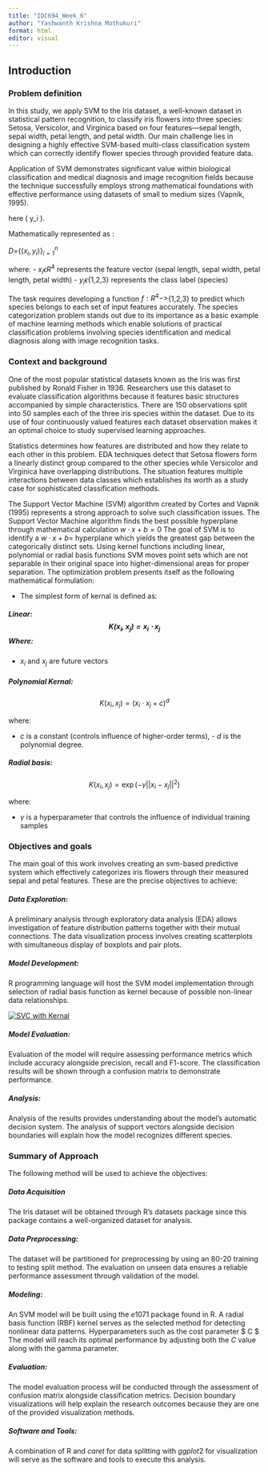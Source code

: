 ```yaml
---
title: "IDC694_Week_6"
author: "Yashwanth Krishna Mothukuri"
format: html
editor: visual
---
```


## Introduction

### Problem definition

In this study, we apply SVM to the Iris dataset, a well-known dataset in statistical pattern recognition, to classify iris flowers into three species: Setosa, Versicolor, and Virginica based on four features—sepal length, sepal width, petal length, and petal width. Our main challenge lies in designing a highly effective SVM-based multi-class classification system which can correctly identify flower species through provided feature data.

Application of SVM demonstrates significant value within biological classification and medical diagnosis and image recognition fields because the technique successfully employs strong mathematical foundations with effective performance using datasets of small to medium sizes (Vapnik, 1995).

here ( y_i \in {+1, -1} ).

Mathematically represented as :

$D=${$(x_i, y_i)$}$^n_{i=1}$

where: - $x_i \epsilon R^4$ represents the feature vector (sepal length, sepal width, petal length, petal width) - $y_i \epsilon${1,2,3} represents the class label (species)

The task requires developing a function $f : R^4 ->${1,2,3} to predict which species belongs to each set of input features accurately. The species categorization problem stands out due to its importance as a basic example of machine learning methods which enable solutions of practical classification problems involving species identification and medical diagnosis along with image recognition tasks.

### Context and background

One of the most popular statistical datasets known as the Iris was first published by Ronald Fisher in 1936. Researchers use this dataset to evaluate classification algorithms because it features basic structures accompanied by simple characteristics. There are 150 observations split into 50 samples each of the three iris species within the dataset. Due to its use of four continuously valued features each dataset observation makes it an optimal choice to study supervised learning approaches.

Statistics determines how features are distributed and how they relate to each other in this problem. EDA techniques detect that Setosa flowers form a linearly distinct group compared to the other species while Versicolor and Virginica have overlapping distributions. The situation features multiple interactions between data classes which establishes its worth as a study case for sophisticated classification methods.

The Support Vector Machine (SVM) algorithm created by Cortes and Vapnik (1995) represents a strong approach to solve such classification issues. The Support Vector Machine algorithm finds the best possible hyperplane through mathematical calculation $w⋅x+b=0$ The goal of SVM is to identify a $w⋅x+b=$ hyperplane which yields the greatest gap between the categorically distinct sets. Using kernel functions including linear, polynomial or radial basis functions SVM moves point sets which are not separable in their original space into higher-dimensional areas for proper separation. The optimization problem presents itself as the following mathematical formulation:

-   The simplest form of kernal is defined as:

##### Linear: $$
    K(x_i, x_j) = x_i \cdot x_j
    $$ Where:

-   $x_i$ and $x_j$ are future vectors

##### Polynomial Kernal:

$$
K(x_i, x_j) = (x_i \cdot x_j + c)^d
$$

where:

-   $c$ is a constant (controls influence of higher-order terms), - $d$ is the polynomial degree.

##### Radial basis:

$$
K(x_i, x_j) = \exp(-\gamma ||x_i - x_j||^2)
$$

where:

-   $\gamma$ is a hyperparameter that controls the influence of individual training samples

### Objectives and goals

The main goal of this work involves creating an svm-based predictive system which effectively categorizes iris flowers through their measured sepal and petal features. These are the precise objectives to achieve:

##### Data Exploration:

A preliminary analysis through exploratory data analysis (EDA) allows investigation of feature distribution patterns together with their mutual connections. The data visualization process involves creating scatterplots with simultaneous display of boxplots and pair plots.

##### Model Development:

R programming language will host the SVM model implementation through selection of radial basis function as kernel because of possible non-linear data relationships.

[![SVC with Kernal](images/download (1).jpeg)](https://scikit-learn.org/stable/_images/sphx_glr_plot_iris_svc_001.png)

##### Model Evaluation:

Evaluation of the model will require assessing performance metrics which include accuracy alongside precision, recall and F1-score. The classification results will be shown through a confusion matrix to demonstrate performance.

##### Analysis:

Analysis of the results provides understanding about the model's automatic decision system. The analysis of support vectors alongside decision boundaries will explain how the model recognizes different species.

### Summary of Approach

The following method will be used to achieve the objectives:

##### Data Acquisition

The Iris dataset will be obtained through R's datasets package since this package contains a well-organized dataset for analysis.

##### Data Preprocessing:

The dataset will be partitioned for preprocessing by using an 80-20 training to testing split method. The evaluation on unseen data ensures a reliable performance assessment through validation of the model.

##### Modeling:

An SVM model will be built using the $e1071$ package found in R. A radial basis function (RBF) kernel serves as the selected method for detecting nonlinear data patterns. Hyperparameters such as the cost parameter \$ C \$ The model will reach its optimal performance by adjusting both the $C$ value along with the gamma parameter.

##### Evaluation:

The model evaluation process will be conducted through the assessment of confusion matrix alongside classification metrics. Decision boundary visualizations will help explain the research outcomes because they are one of the provided visualization methods.

##### Software and Tools:

A combination of R and $caret$ for data splitting with $ggplot2$ for visualization will serve as the software and tools to execute this analysis.
